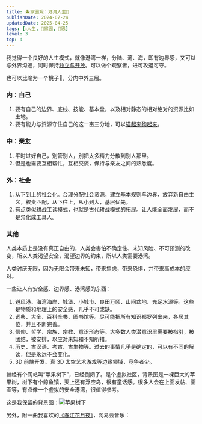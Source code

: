 ```yaml
---
title: 🏝️家园观：港湾人生🍑
publishDate: 2024-07-24
updatedDate: 2025-04-25
tags: [💧人生, 🏡家园, 🤔思]
level: 3
top: 4
---
```


我觉得一个良好的人生模式，就像港湾一样，分陆、湾、海，即有边界感，又可以与外界沟通，同时保持[独立与开放](/xyy/20240716b)。可以做个观察者，进可攻退可守。

也可以比喻为一个桃子🍑，分内中外三层。

### 内：自己

1. 要有自己的边界、底线、技能、基本盘，以及相对静态的相对绝对的资源比如土地。
2. 要有能力与资源守住自己的这一亩三分地，可以[猫起来狗起来](/xyy/20240724c)。

### 中：亲友

1. 平时过好自己，别管别人，别把太多精力分散到别人那里。
2. 但是也需要互相帮忙，互相交流，保持与亲友之间的熟悉度。

### 外：社会

1. 从下到上的社会化。合理分配社会资源，建立基本规则与边界，放弃新自由主义，权责匹配，从下往上，从小到大，基层优先。
2. 有点类似耕战工读模式，也就是古代耕战模式的拓展。让人能全面发展，而不是异化成工具人。

### 其他

人类本质上是没有真正自由的，人类会害怕不确定性、未知风险、不可预测的改变，所以人类渴望安全，渴望边界的约束，所以人类需要港湾。

人类讨厌无限，因为无限会带来未知，带来焦虑，带来恐惧，并带来高成本的应对。

一些让人有安全感、边界感、港湾感的东西：

1. 避风港、海湾海岸、城堡、小城市、良田万顷、山间盆地、充足水源等。这些是物质和地理上的安全感，几乎不可或缺。
2. 词典、大全、百科全书、图书馆等。尽可能把所有知识都罗列出来，各居其位，并且不断完善。
3. 信仰、哲学、宗族、宗教、意识形态等。大多数人类潜意识里需要被指引，被团结，被安排，以应对未知和不知所措。
4. 历史、古汉语、考古、古生物等。过去的事情几乎是确定的，可以有不同的解读，但是永远不会变化。
5. 3D 前端开发、真 3D 太空艺术游戏等边缘领域，竞争者少。

曾经有个网站叫“苹果树下”，已经倒闭了。是个虚拟社区，背景图是一棵巨大的苹果树，树下有个鲸鱼镇，天上还有浮空岛，很有童话感。很多人会在上面发帖、画画等，有点像一个虚拟的安全港湾，很值得参考。

这是我保留的背景图：![苹果树下](/images/shuxia.jpg)

另外，附一曲我喜欢的[《春江花月夜》](/audios/春江花月夜-古筝.mp3)，网易云音乐：

<MusicPlayer netease={5273867} />
